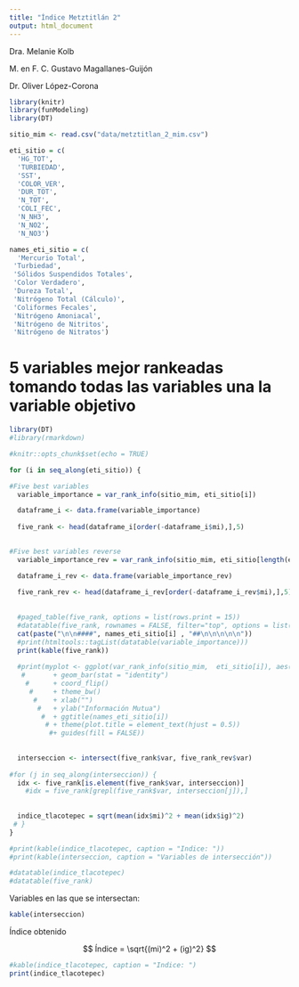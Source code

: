 ```yaml
---
title: "Índice Metztitlán 2"
output: html_document
---
```


Dra. Melanie Kolb

M. en F. C. Gustavo Magallanes-Guijón

Dr. Oliver López-Corona

```r
library(knitr)
library(funModeling)
library(DT)

```

```r
sitio_mim <- read.csv("data/metztitlan_2_mim.csv")

```

```r

eti_sitio = c(
  'HG_TOT', 
  'TURBIEDAD', 
  'SST', 
  'COLOR_VER', 
  'DUR_TOT', 
  'N_TOT',
  'COLI_FEC', 
  'N_NH3', 
  'N_NO2', 
  'N_NO3')

names_eti_sitio = c(
  'Mercurio Total',
 'Turbiedad',
 'Sólidos Suspendidos Totales',
 'Color Verdadero',
 'Dureza Total',
 'Nitrógeno Total (Cálculo)',
 'Coliformes Fecales',
 'Nitrógeno Amoniacal',
 'Nitrógeno de Nitritos',
 'Nitrógeno de Nitratos')
```
# 5 variables mejor rankeadas tomando todas las variables una la variable objetivo
```r

library(DT)
#library(rmarkdown)

#knitr::opts_chunk$set(echo = TRUE)

for (i in seq_along(eti_sitio)) {

#Five best variables
  variable_importance = var_rank_info(sitio_mim, eti_sitio[i])

  dataframe_i <- data.frame(variable_importance)
  
  five_rank <- head(dataframe_i[order(-dataframe_i$mi),],5)

  
#Five best variables reverse
  variable_importance_rev = var_rank_info(sitio_mim, eti_sitio[length(eti_sitio)-i+1])

  dataframe_i_rev <- data.frame(variable_importance_rev)
  
  five_rank_rev <- head(dataframe_i_rev[order(-dataframe_i_rev$mi),],5)  
  
  
  #paged_table(five_rank, options = list(rows.print = 15))
  #datatable(five_rank, rownames = FALSE, filter="top", options = list(pageLength = 5, scrollX=T))
  cat(paste("\n\n####", names_eti_sitio[i] , "##\n\n\n\n\n"))
  #print(htmltools::tagList(datatable(variable_importance)))
  print(kable(five_rank))
  
  #print(myplot <- ggplot(var_rank_info(sitio_mim,  eti_sitio[i]), aes(x = reorder(var, mi),y = mi, fill = var))
   #       + geom_bar(stat = "identity") 
    #      + coord_flip() 
     #     + theme_bw() 
      #    + xlab("")
       #   + ylab("Información Mutua")
        #  + ggtitle(names_eti_sitio[i])
         # + theme(plot.title = element_text(hjust = 0.5))
          #+ guides(fill = FALSE))
  
  
  interseccion <- intersect(five_rank$var, five_rank_rev$var)
  
#for (j in seq_along(interseccion)) {  
  idx <- five_rank[is.element(five_rank$var, interseccion)]
    #idx = five_rank[grepl(five_rank$var, interseccion[j]),]
  
  
  indice_tlacotepec = sqrt(mean(idx$mi)^2 + mean(idx$ig)^2)
 # }
}

#print(kable(indice_tlacotepec, caption = "Indice: "))
#print(kable(interseccion, caption = "Variables de intersección"))

#datatable(indice_tlacotepec)
#datatable(five_rank)

```
Variables en las que se intersectan:
```r

kable(interseccion)

```
Índice obtenido

$$
  Índice = \sqrt{(mi)^2 + (ig)^2}
$$
```r



#kable(indice_tlacotepec, caption = "Indice: ")
print(indice_tlacotepec)


```
